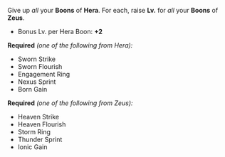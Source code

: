 Give up _all_ your **Boons** of **Hera**. For each, raise **Lv.** for _all_ your **Boons** of **Zeus**.

- Bonus Lv. per Hera Boon: **+2**

**Required** _(one of the following from Hera):_

- Sworn Strike
- Sworn Flourish
- Engagement Ring
- Nexus Sprint
- Born Gain

**Required** _(one of the following from Zeus):_

- Heaven Strike
- Heaven Flourish
- Storm Ring
- Thunder Sprint
- Ionic Gain
